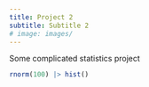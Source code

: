 ```yaml
---
title: Project 2
subtitle: Subtitle 2
# image: images/
---
```



Some complicated statistics project

```r
rnorm(100) |> hist()
```